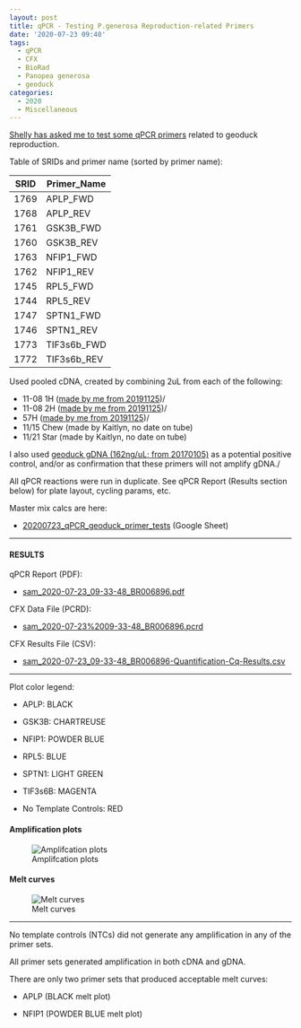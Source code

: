 ```yaml
---
layout: post
title: qPCR - Testing P.generosa Reproduction-related Primers
date: '2020-07-23 09:40'
tags:
  - qPCR
  - CFX
  - BioRad
  - Panopea generosa
  - geoduck
categories:
  - 2020
  - Miscellaneous
---
```

[Shelly has asked me to test some qPCR primers](https://github.com/RobertsLab/resources/issues/864) related to geoduck reproduction.


Table of SRIDs and primer name (sorted by primer name):

| SRID | Primer_Name |
|------|-------------|
| 1769 | APLP_FWD    |
| 1768 | APLP_REV    |
| 1761 | GSK3B_FWD   |
| 1760 | GSK3B_REV   |
| 1763 | NFIP1_FWD   |
| 1762 | NFIP1_REV   |
| 1745 | RPL5_FWD    |
| 1744 | RPL5_REV    |
| 1747 | SPTN1_FWD   |
| 1746 | SPTN1_REV   |
| 1773 | TIF3s6b_FWD |
| 1772 | TIF3s6b_REV |

Used pooled cDNA, created by combining 2uL from each of the following:

- 11-08 1H ([made by me from 20191125](https://robertslab.github.io/sams-notebook/posts/2019-11-26-Reverse-Transcription---P.generosa-DNased-Hemolypmh-and-Hemocyte-RNA-from-20191125/))/
- 11-08 2H ([made by me from 20191125](https://robertslab.github.io/sams-notebook/posts/2019-11-26-Reverse-Transcription---P.generosa-DNased-Hemolypmh-and-Hemocyte-RNA-from-20191125/))/
- 57H ([made by me from 20191125](https://robertslab.github.io/sams-notebook/posts/2019-11-26-Reverse-Transcription---P.generosa-DNased-Hemolypmh-and-Hemocyte-RNA-from-20191125/))/
- 11/15 Chew (made by Kaitlyn, no date on tube)
- 11/21 Star (made by Kaitlyn, no date on tube)

I also used [geoduck gDNA (162ng/uL; from 20170105)](https://robertslab.github.io/sams-notebook/posts/2017-01-05-dna-isolation-geoduck-gdna-for-illumina-initiated-sequencing-project/) as a potential positive control, and/or as confirmation that these primers will not amplify gDNA./

All qPCR reactions were run in duplicate. See qPCR Report (Results section below) for plate layout, cycling params, etc.


Master mix calcs are here:

- [20200723_qPCR_geoduck_primer_tests](https://docs.google.com/spreadsheets/d/1DiZT-APed-cS99TYjaNbN5sc1bbdyokUit8zfvUuqjs/edit?usp=sharing) (Google Sheet)


---

#### RESULTS

qPCR Report (PDF):

- [sam_2020-07-23_09-33-48_BR006896.pdf](https://owl.fish.washington.edu/Athaliana/qPCR_data/qPCR_reports/sam_2020-07-23_09-33-48_BR006896.pdf)

CFX Data File (PCRD):

- [sam_2020-07-23%2009-33-48_BR006896.pcrd](https://owl.fish.washington.edu/Athaliana/qPCR_data/sam_2020-07-23%2009-33-48_BR006896.pcrd)


CFX Results File (CSV):

- [sam_2020-07-23_09-33-48_BR006896-Quantification-Cq-Results.csv](https://owl.fish.washington.edu/Athaliana/qPCR_data/sam_2020-07-23_09-33-48_BR006896-Quantification-Cq-Results.csv)

---

Plot color legend:

- APLP: BLACK

- GSK3B: CHARTREUSE

- NFIP1: POWDER BLUE

- RPL5: BLUE

- SPTN1: LIGHT GREEN

- TIF3s6B: MAGENTA

- No Template Controls: RED



#### Amplification plots

![Amplifcation plots](https://owl.fish.washington.edu/Athaliana/qPCR_data/sam_2020-07-23%2009-33-48_amp_plots.png)

#### Melt curves
![Melt curves](https://owl.fish.washington.edu/Athaliana/qPCR_data/sam_2020-07-23%2009-33-48_melt_plots.png)

---

No template controls (NTCs) did not generate any amplification in any of the primer sets.

All primer sets generated amplification in both cDNA and gDNA.

There are only two primer sets that produced acceptable melt curves:

- APLP (BLACK melt plot)

- NFIP1 (POWDER BLUE melt plot)
